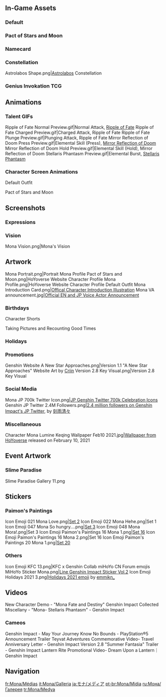 {{CharacterTabs}}
{{TOC limit}}
==In-Game Assets==
===Default===
{{Assets}}

===Pact of Stars and Moon===
{{Assets/Outfit|Pact of Stars and Moon}}

===Namecard===
{{Assets/Namecard|Starry Sky|Mona}}

===Constellation===
<gallery>Astrolabos Shape.png|[[Astrolabos]] Constellation</gallery>

===Genius Invokation TCG===
{{Main|Genius Invokation TCG}}
{{Genius Invokation TCG Cards by Featured Gallery}}

==Animations==
===Talent GIFs===
<gallery>
Ripple of Fate Normal Preview.gif|Normal Attack, [[Ripple of Fate]]
Ripple of Fate Charged Preview.gif|Charged Attack, Ripple of Fate
Ripple of Fate Plunge Preview.gif|Plunging Attack, Ripple of Fate
Mirror Reflection of Doom Press Preview.gif|Elemental Skill (Press), [[Mirror Reflection of Doom]]
Mirror Reflection of Doom Hold Preview.gif|Elemental Skill (Hold), Mirror Reflection of Doom
Stellaris Phantasm Preview.gif|Elemental Burst, [[Stellaris Phantasm]]
</gallery>

===Character Screen Animations===
;Default Outfit
{{Preview/CharacterAnimations}}

;Pact of Stars and Moon
{{Preview/CharacterAnimations|Pact of Stars and Moon}}

==Screenshots==
===Expressions===
{{Character Expression|Mona|Default|Happy|Disappointed}}

===Vision===
<gallery>Mona Vision.png|Mona's Vision</gallery>

==Artwork==
<!--keep in chronological order of posting-->
<gallery>
Mona Portrait.png|Portrait
Mona Profile Pact of Stars and Moon.png|HoYoverse Website Character Profile
Mona Profile.png|HoYoverse Website Character Profile Default Outfit
Mona Introduction Card.png|[https://twitter.com/GenshinImpact/status/1304630818271145984 Offical Character Introduction Illustration]
Mona VA announcement.jpg|[https://twitter.com/GenshinImpact/status/1326132498930176000 Official EN and JP Voice Actor Announcement]
</gallery>

===Birthdays===
{{Files by Character Gallery|Mona Birthday Artwork|character = Mona|not1=Character Shorts|not2=Taking Pictures and Recounting Good Times Images}}

;Character Shorts
{{Files by Character Gallery|Mona Birthday Artwork|character = Mona|not1=Character Birthday Artwork|not2=Taking Pictures and Recounting Good Times Images}}

;Taking Pictures and Recounting Good Times
{{Main|Taking Pictures and Recounting Good Times/Story/Mona}}
{{Files by Character Gallery|Mona Birthday Artwork|character = Mona|not1=Character Shorts|not2=Character Birthday Artwork}}

===Holidays===
{{Files by Character Gallery|Holiday Artwork}}

===Promotions===
<gallery>
Genshin Website A New Star Approaches.png|Version 1.1 "A New Star Approaches" Website Art by [https://www.pixiv.net/en/users/4460847 Criin]
Version 2.8 Key Visual.png|Version 2.8 Key Visual
</gallery>

===Social Media===
<gallery>
Mona JP 700k Twitter Icon.png|[https://twitter.com/Genshin_7/status/1331440084432818183 JP Genshin Twitter 700k Celebration Icons]
Genshin JP Twitter 2.4M Followers.png|[https://twitter.com/Genshin_7/status/1562018057140293632 2.4 million followers on Genshin Impact's JP Twitter], by [https://twitter.com/kokuusinsin/ 刻雨清々] <!--2022-08-23-->
</gallery>

===Miscellaneous===
<gallery>
Character Mona Lumine Keqing Wallpaper Feb10 2021.jpg|[https://twitter.com/GenshinImpact/status/1359355005577224196 Wallpaper from HoYoverse] released on February 10, 2021
</gallery>

==Event Artwork==
===Slime Paradise===
{{Main|Slime Paradise}}
<gallery>
Slime Paradise Gallery 11.png
</gallery>
<!--
==Comics==
===Character Shorts===
{{Files by Character Gallery|Character Shorts|character = Mona|not1=Mona Birthday Artwork}}
-->
==Stickers==
===Paimon's Paintings===
{{Main|Paimon's Paintings}}
<gallery>
Icon Emoji 021 Mona Love.png|[[Paimon's Paintings#Set 2|Set 2]]
Icon Emoji 022 Mona Hehe.png|Set 1
Icon Emoji 047 Mona So hungry....png|[[Paimon's Paintings#Set 3|Set 3]]
Icon Emoji 048 Mona Mora!.png|Set 3
Icon Emoji Paimon's Paintings 16 Mona 1.png|[[Paimon's Paintings#Set 16|Set 16]]
Icon Emoji Paimon's Paintings 16 Mona 2.png|Set 16
Icon Emoji Paimon's Paintings 20 Mona 1.png|[[Paimon's Paintings#Set 20|Set 20]]
</gallery>

===Others===
<gallery>
Icon Emoji KFC 13.png|KFC x Genshin Collab miHoYo CN Forum emojis
MiHoYo Sticker Mona.png|[https://store.line.me/stickershop/product/14369332/en Line Genshin Impact Sticker Vol.2]
Icon Emoji Holidays 2021 3.png|[https://twitter.com/Paimon2theMoon/status/1474595131353407488 Holidays 2021 emoji] by [https://twitter.com/emmikn_ emmikn_]<!-- 2021-12-25 -->
</gallery>

==Videos==
<gallery>
New Character Demo - "Mona Fate and Destiny" Genshin Impact
Collected Miscellany - "Mona- Stellaris Phantasm" - Genshin Impact
</gallery>

===Cameos===
<gallery>
Genshin Impact - May Your Journey Know No Bounds - PlayStation®5 Announcement Trailer
Teyvat Adventures Commemorative Video- Travel Anniversary Letter - Genshin Impact
Version 2.8 "Summer Fantasia" Trailer - Genshin Impact
Lantern Rite Promotional Video- Dream Upon a Lantern｜Genshin Impact
</gallery>
<!--
==References==
{{Reflist}}
-->
==Navigation==
{{Character Navbox|link type=media}}

[[fr:Mona/Médias]]
[[it:Mona/Galleria]]
[[ja:モナ/メディア]]
[[pt-br:Mona/Mídia]]
[[ru:Мона/Галерея]]
[[tr:Mona/Medya]]